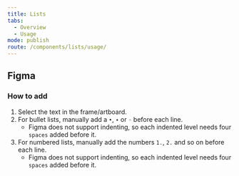 ```yaml
---
title: Lists
tabs:
  - Overview
  - Usage
mode: publish
route: /components/lists/usage/
---
```


## Figma

### How to add

1. Select the text in the frame/artboard.
2. For bullet lists, manually add a `•`, `∙` or `◦` before each line.
   - Figma does not support indenting, so each indented level needs four `spaces` added before it.
3. For numbered lists, manually add the numbers `1.`, `2.` and so on before each line.
   - Figma does not support indenting, so each indented level needs four `spaces` added before it.
